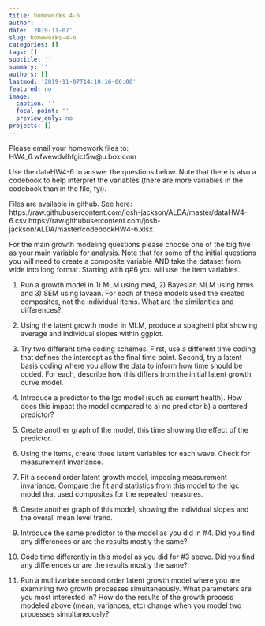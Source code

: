```yaml
---
title: homeworks 4-6
author: ''
date: '2019-11-07'
slug: homeworks-4-6
categories: []
tags: []
subtitle: ''
summary: ''
authors: []
lastmod: '2019-11-07T14:10:16-06:00'
featured: no
image:
  caption: ''
  focal_point: ''
  preview_only: no
projects: []
---
```


Please email your homework files to: HW4_6.wfwewdvlhfgict5w@u.box.com

Use the dataHW4-6 to answer the questions below. Note that there is also a codebook to help interpret the variables (there are more variables in the codebook than in the file, fyi).

Files are available in github. See here: https://raw.githubusercontent.com/josh-jackson/ALDA/master/dataHW4-6.csv
https://raw.githubusercontent.com/josh-jackson/ALDA/master/codebookHW4-6.xlsx

For the main growth modeling questions please choose one of the big five as your main variable for analysis. Note that for some of the initial questions you will need to create a composite variable AND take the dataset from wide into long format. Starting with q#6 you will use the item variables. 

1. Run a growth model in 1) MLM using me4, 2) Bayesian MLM using brms and 3) SEM using lavaan. For each of these models used the created composites, not the individual items. What are the similarities and differences? 

2. Using the latent growth model in MLM, produce a spaghetti plot showing average and individual slopes within ggplot. 

3. Try two different time coding schemes. First, use a different time coding that defines the intercept as the final time point. Second, try a latent basis coding where you allow the data to inform how time should be coded. For each, describe how this differs from the initial latent growth curve model. 

4. Introduce a predictor to the lgc model (such as current health). How does this impact the model compared to a) no predictor b) a centered predictor? 

5. Create another graph of the model, this time showing the effect of the predictor. 

6. Using the items, create three latent variables for each wave. Check for measurement invariance. 

7. Fit a second order latent growth model, imposing measurement invariance. Compare the fit and statistics from this model to the lgc model that used composites for the repeated measures. 

8. Create another graph of this model, showing the individual slopes and the overall mean level trend. 

9. Introduce the same predictor to the model as you did in #4. Did you find any differences or are the results mostly the same? 

10. Code time differently in this model as you did for #3 above. Did you find any differences or are  the results mostly the same? 

11. Run a multivariate second order latent growth model where you are examining two growth processes simultaneously. What parameters are you most interested in? How do the results of the growth process modeled above (mean, variances, etc) change when you model two processes simultaneously? 